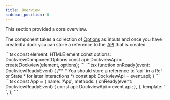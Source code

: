 ```yaml
---
title: Overview
sidebar_position: 0
---
```


This section provided a core overview.

The component takes a collection of [Options](/docs/api/dockview/options) as inputs and
once you have created a dock you can store a reference to the [API](/docs/api/dockview/overview) that is created.


<FrameworkSpecific framework='JavaScript'>
```tsx
const element: HTMLElement
const options: DockviewComponentOptions
const api: DockviewApi = createDockview(element, options);
```
</FrameworkSpecific>

<FrameworkSpecific framework='React'>
```tsx
function onReady(event: DockviewReadyEvent) {
  /**
   * You should store a reference to `api` in a Ref or State
   * for later interactions
   */
  const api: DockviewApi = event.api;
}

<DockviewReact onReady={onReady}/>
```
</FrameworkSpecific>

<FrameworkSpecific framework='Vue'>
```tsx
const App = {
    name: 'App',
    methods: {
        onReady(event: DockviewReadyEvent) {
          const api: DockviewApi = event.api;
        },
    },
    template: `
      <dockview-vue
        @ready="onReady"
      >
      </dockview-vue>`,
};
```
</FrameworkSpecific>

